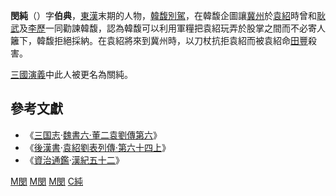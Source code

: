 '''閔純'''（{{bd||？|191年|catIdx=M閔}}）字'''伯典'''，[[東漢|東漢]]末期的人物，[[韓馥|韓馥]][[別駕|別駕]]，在韓馥企圖讓[[冀州|冀州]]於[[袁紹|袁紹]]時曾和[[耿武|耿武]]及[[李歷|李歷]]一同勸諫韓馥，認為韓馥可以利用軍糧把袁紹玩弄於股掌之間而不必寄人籬下，韓馥拒絕採納。在袁紹將來到冀州時，以刀杖抗拒袁紹而被袁紹命[[田豐|田豐]]殺害。

[[三國演義|三國演義]]中此人被更名為關純。

==參考文獻==
* 《[[三国志|三国志]]·[[s:三國志/卷06|魏書六·董二袁劉傳第六]]》
* 《[[後漢書|後漢書]]·[[s:後漢書/卷74上|袁紹劉表列傳·第六十四上]]》
* 《[[資治通鑑|資治通鑑]]·[[s:資治通鑑/卷060|漢紀五十二]]》

[[Category:東漢政治人物|M閔]]
[[Category:三國政治人物|M閔]]
[[Category:三國被處決者|M閔]]
[[Category:閔姓|C純]]